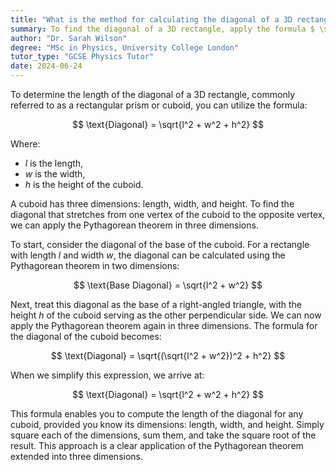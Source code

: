 ```yaml
---
title: "What is the method for calculating the diagonal of a 3D rectangle?"
summary: To find the diagonal of a 3D rectangle, apply the formula $ \sqrt{l^2 + w^2 + h^2} $, where $ l $, $ w $, and $ h $ represent length, width, and height.
author: "Dr. Sarah Wilson"
degree: "MSc in Physics, University College London"
tutor_type: "GCSE Physics Tutor"
date: 2024-06-24
---
```


To determine the length of the diagonal of a 3D rectangle, commonly referred to as a rectangular prism or cuboid, you can utilize the formula:

$$
\text{Diagonal} = \sqrt{l^2 + w^2 + h^2}
$$

Where:
- $l$ is the length,
- $w$ is the width,
- $h$ is the height of the cuboid.

A cuboid has three dimensions: length, width, and height. To find the diagonal that stretches from one vertex of the cuboid to the opposite vertex, we can apply the Pythagorean theorem in three dimensions.

To start, consider the diagonal of the base of the cuboid. For a rectangle with length $l$ and width $w$, the diagonal can be calculated using the Pythagorean theorem in two dimensions:

$$
\text{Base Diagonal} = \sqrt{l^2 + w^2}
$$

Next, treat this diagonal as the base of a right-angled triangle, with the height $h$ of the cuboid serving as the other perpendicular side. We can now apply the Pythagorean theorem again in three dimensions. The formula for the diagonal of the cuboid becomes:

$$
\text{Diagonal} = \sqrt{(\sqrt{l^2 + w^2})^2 + h^2}
$$

When we simplify this expression, we arrive at:

$$
\text{Diagonal} = \sqrt{l^2 + w^2 + h^2}
$$

This formula enables you to compute the length of the diagonal for any cuboid, provided you know its dimensions: length, width, and height. Simply square each of the dimensions, sum them, and take the square root of the result. This approach is a clear application of the Pythagorean theorem extended into three dimensions.
    